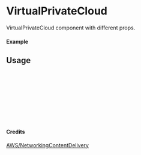 
<Meta of={VirtualPrivateCloud} title="AWS/NetworkingContentDelivery/VirtualPrivateCloud" />

# VirtualPrivateCloud

VirtualPrivateCloud component with different props.

#### Example

<Canvas of={VirtualPrivateCloud.Primary} />

## Usage

```ts
import { VirtualPrivateCloud } from "yadl-ui";

const Example = () => {
  return (
      <VirtualPrivateCloud />
  );
};

export default Example;
```

#### Credits
[AWS/NetworkingContentDelivery](https://aws-icons.com/)
